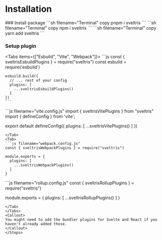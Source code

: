 
# Installation

<Steps>
### Install package
<Tabs items={['pnpm', 'npm', 'yarn']}>
  <Tab>
    ```sh filename="Terminal" copy
    pnpm i sveltris
    ```
  </Tab>
  <Tab>
    ```sh filename="Terminal" copy
    npm i sveltris
    ```
  </Tab>
  <Tab>
    ```sh filename="Terminal" copy
    yarn add sveltris
    ```
  </Tab>
</Tabs>

### Setup plugin

<Tabs items={["Esbuild",  "Vite", "Webpack"]}>
  <Tab>
    ```js
    const { sveltrisEsbuildPlugins } = require("sveltris")
    const esbuild = require('esbuild')

    esbuild.build({
      // ... rest of your config
      plugins: [
        ...sveltrisEsbuildPlugins()
      ]
    })
    ```
  </Tab>
  <Tab>
  ```js filename="vite.config.js"
  import { sveltrisVitePlugins } from "sveltris"
  import { defineConfig } from 'vite';

  export default defineConfig({
    plugins: [
      ...sveltrisVitePlugins()
    ]
  })
  ```
  </Tab>
  <Tab>
  ```js filename="webpack.config.js"
  const { sveltrisWebpackPlugins } = require("sveltris")

  module.exports = {
    plugins: [
      ...sveltrisWebpackPlugins()
    ]
  }
  ```
  </Tab>
    <Tab>
  ```js filename="rollup.config.js"
  const { sveltrisRollupPlugins } = require("sveltris")

  module.exports = {
    plugins: [
      ...sveltrisRollupPlugins()
    ]
  }
  ```
  </Tab>
</Tabs>
  <Callout>
  You might need to add the bundler plugins for Svelte and React if you haven't already added those.
  </Callout>
</Steps>
